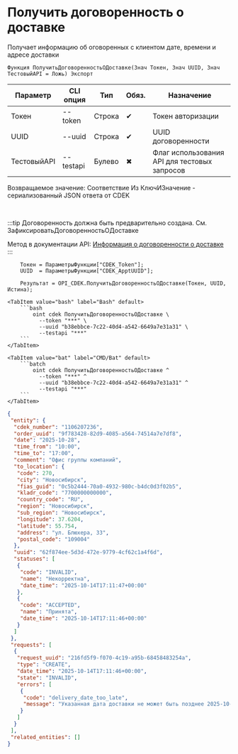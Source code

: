 ﻿---
sidebar_position: 6
description: Получить договоренность о доставке и другие функции для работы с CDEK в Открытом пакете интеграций - бесплатной open-source библиотеке интеграций для 1С:Предприятие 8, OneScript и CLI
keywords: [1C, 1С, 1С:Предприятие, 1С:Предприятие 8.3, API, Интеграция, Сервисы, Обмен, OneScript, CLI, CDEK]
---


# Получить договоренность о доставке
 Получает информацию об оговоренных с клиентом дате, времени и адресе доставки



`Функция ПолучитьДоговоренностьОДоставке(Знач Токен, Знач UUID, Знач ТестовыйAPI = Ложь) Экспорт`

  | Параметр | CLI опция | Тип | Обяз. | Назначение |
  |-|-|-|-|-|
  | Токен | --token | Строка | &#x2714; | Токен авторизации |
  | UUID | --uuid | Строка | &#x2714; | UUID договоренности |
  | ТестовыйAPI | --testapi | Булево | &#x2716; | Флаг использования API для тестовых запросов |

  
  Возвращаемое значение:   Соответствие Из КлючИЗначение - сериализованный JSON ответа от CDEK

<br/>

:::tip
Договоренность должна быть предварительно создана. См. ЗафиксироватьДоговоренностьОДоставке

Метод в документации API: [Информация о договоренности о доставке](https://api-docs.cdek.ru/36981626.html)
:::
<br/>


```bsl title="Пример использования для 1С:Предприятие/OneScript"
    Токен = ПараметрыФункции["CDEK_Token"];
    UUID  = ПараметрыФункции["CDEK_ApptUUID"];

    Результат = OPI_CDEK.ПолучитьДоговоренностьОДоставке(Токен, UUID, Истина);
```
    

 <Tabs>
  
    <TabItem value="bash" label="Bash" default>
        ```bash
            oint cdek ПолучитьДоговоренностьОДоставке \
              --token "***" \
              --uuid "b38ebbce-7c22-40d4-a542-6649a7e31a31" \
              --testapi "***"
        ```
    </TabItem>
  
    <TabItem value="bat" label="CMD/Bat" default>
        ```batch
            oint cdek ПолучитьДоговоренностьОДоставке ^
              --token "***" ^
              --uuid "b38ebbce-7c22-40d4-a542-6649a7e31a31" ^
              --testapi "***"
        ```
    </TabItem>
</Tabs>


```json title="Результат"
{
 "entity": {
  "cdek_number": "1106207236",
  "order_uuid": "9f783428-82d9-4085-a564-74514a7e7df8",
  "date": "2025-10-28",
  "time_from": "10:00",
  "time_to": "17:00",
  "comment": "Офис группы компаний",
  "to_location": {
   "code": 270,
   "city": "Новосибирск",
   "fias_guid": "0c5b2444-70a0-4932-980c-b4dc0d3f02b5",
   "kladr_code": "7700000000000",
   "country_code": "RU",
   "region": "Новосибирск",
   "sub_region": "Новосибирск",
   "longitude": 37.6204,
   "latitude": 55.754,
   "address": "ул. Блюхера, 33",
   "postal_code": "109004"
  },
  "uuid": "62f874ee-5d3d-472e-9779-4cf62c1a4f6d",
  "statuses": [
   {
    "code": "INVALID",
    "name": "Некорректна",
    "date_time": "2025-10-14T17:11:47+00:00"
   },
   {
    "code": "ACCEPTED",
    "name": "Принята",
    "date_time": "2025-10-14T17:11:46+00:00"
   }
  ]
 },
 "requests": [
  {
   "request_uuid": "216fd5f9-f070-4c19-a95b-68458483254a",
   "type": "CREATE",
   "date_time": "2025-10-14T17:11:46+00:00",
   "state": "INVALID",
   "errors": [
    {
     "code": "delivery_date_too_late",
     "message": "Указанная дата доставки не может быть позднее 2025-10-27"
    }
   ]
  }
 ],
 "related_entities": []
}
```
